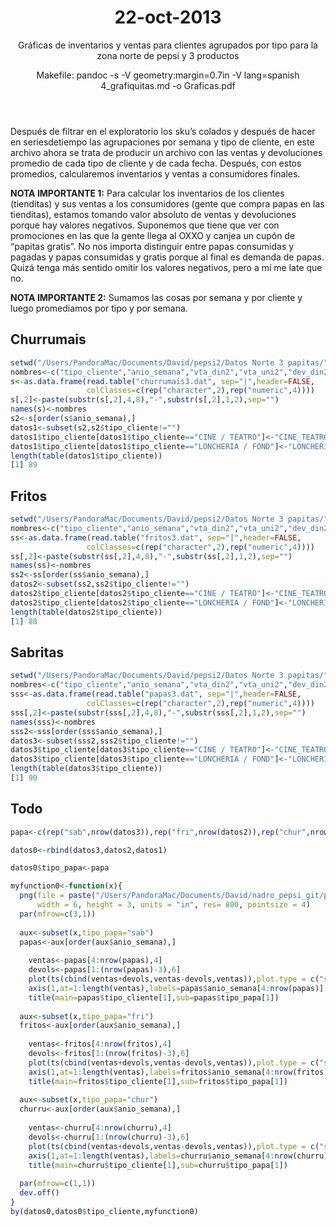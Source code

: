% 22-oct-2013
% Gráficas de inventarios y ventas para clientes agrupados por tipo para la zona norte de pepsi y 3 productos
% Makefile: pandoc -s -V geometry:margin=0.7in -V lang=spanish 4_grafiquitas.md -o Graficas.pdf

Después de filtrar en el exploratorio los sku's colados y después de hacer en seriesdetiempo 
las agrupaciones por semana y tipo de cliente, en este archivo ahora se trata de producir 
un archivo con las ventas y devoluciones promedio de cada tipo de cliente y de cada fecha. 
Después, con estos promedios, calcularemos inventarios y ventas a consumidores finales.

**NOTA IMPORTANTE 1:** Para calcular los inventarios de los clientes (tienditas) y sus ventas a los
consumidores (gente que compra papas en las tienditas), estamos tomando valor absoluto de ventas y 
devoluciones porque hay valores negativos. Suponemos que tiene que ver con promociones en las que la
gente llega al OXXO y canjea un cupón de "papitas gratis". No nos importa distinguir entre papas 
consumidas y pagadas y papas consumidas y gratis porque al final es demanda de papas. Quizá tenga más
sentido omitir los valores negativos, pero a mí me late que no.

**NOTA IMPORTANTE 2:** Sumamos las cosas por semana y por cliente y luego promediamos por tipo y por
semana.


Churrumais
--------------------------------------------------------------------------------------------------

```r
setwd("/Users/PandoraMac/Documents/David/pepsi2/Datos Norte 3 papitas/")
nombres<-c("tipo_cliente","anio_semana","vta_din2","vta_uni2","dev_din2","dev_uni2")
s<-as.data.frame(read.table("churrumais3.dat", sep="|",header=FALSE,
                 colClasses=c(rep("character",2),rep("numeric",4))))
s[,2]<-paste(substr(s[,2],4,8),"-",substr(s[,2],1,2),sep="")
names(s)<-nombres
s2<-s[order(s$anio_semana),]
datos1<-subset(s2,s2$tipo_cliente!="")
datos1$tipo_cliente[datos1$tipo_cliente=="CINE / TEATRO"]<-"CINE_TEATRO"
datos1$tipo_cliente[datos1$tipo_cliente=="LONCHERIA / FOND"]<-"LONCHERIA_FONDA"
length(table(datos1$tipo_cliente))
[1] 89


```



Fritos
--------------------------------------------------------------------------------------------------

```r
setwd("/Users/PandoraMac/Documents/David/pepsi2/Datos Norte 3 papitas/")
nombres<-c("tipo_cliente","anio_semana","vta_din2","vta_uni2","dev_din2","dev_uni2")
ss<-as.data.frame(read.table("fritos3.dat", sep="|",header=FALSE,
                 colClasses=c(rep("character",2),rep("numeric",4))))
ss[,2]<-paste(substr(ss[,2],4,8),"-",substr(ss[,2],1,2),sep="")
names(ss)<-nombres
ss2<-ss[order(ss$anio_semana),]
datos2<-subset(ss2,ss2$tipo_cliente!="")
datos2$tipo_cliente[datos2$tipo_cliente=="CINE / TEATRO"]<-"CINE_TEATRO"
datos2$tipo_cliente[datos2$tipo_cliente=="LONCHERIA / FOND"]<-"LONCHERIA_FONDA"
length(table(datos2$tipo_cliente))
[1] 88

```



Sabritas
--------------------------------------------------------------------------------------------------

```r
setwd("/Users/PandoraMac/Documents/David/pepsi2/Datos Norte 3 papitas/")
nombres<-c("tipo_cliente","anio_semana","vta_din2","vta_uni2","dev_din2","dev_uni2")
sss<-as.data.frame(read.table("papas3.dat", sep="|",header=FALSE,
                 colClasses=c(rep("character",2),rep("numeric",4))))
sss[,2]<-paste(substr(sss[,2],4,8),"-",substr(sss[,2],1,2),sep="")
names(sss)<-nombres
sss2<-sss[order(sss$anio_semana),]
datos3<-subset(sss2,sss2$tipo_cliente!="")
datos3$tipo_cliente[datos3$tipo_cliente=="CINE / TEATRO"]<-"CINE_TEATRO"
datos3$tipo_cliente[datos3$tipo_cliente=="LONCHERIA / FOND"]<-"LONCHERIA_FONDA"
length(table(datos3$tipo_cliente))
[1] 90

```



Todo
--------------------------------------------------------------------------------------------------
```r
papa<-c(rep("sab",nrow(datos3)),rep("fri",nrow(datos2)),rep("chur",nrow(datos1)))

datos0<-rbind(datos3,datos2,datos1)

datos0$tipo_papa<-papa

myfunction0<-function(x){
  png(file = paste("/Users/PandoraMac/Documents/David/nadro_pepsi_git/pepsi/Exploratorio datos 2 norte/images/todo/vta_dev_inv_",paste(unlist(strsplit(x$tipo_cliente[1]," ")),collapse=""),".png",sep=""),
      width = 6, height = 3, units = "in", res= 800, pointsize = 4)
  par(mfrow=c(3,1))
  
  aux<-subset(x,tipo_papa="sab")
  papas<-aux[order(aux$anio_semana),]
  
    ventas<-papas[4:nrow(papas),4]
    devols<-papas[1:(nrow(papas)-3),6]
    plot(ts(cbind(ventas+devols,ventas-devols,ventas)),plot.type = c("single"),col=c("blue","red","black"),xaxt = "n")
    axis(1,at=1:length(ventas),labels=papas$anio_semana[4:nrow(papas)],las=2,cex=.2)
    title(main=papas$tipo_cliente[1],sub=papas$tipo_papa[1])
  
  aux<-subset(x,tipo_papa="fri")
  fritos<-aux[order(aux$anio_semana),]
  
    ventas<-fritos[4:nrow(fritos),4]
    devols<-fritos[1:(nrow(fritos)-3),6]
    plot(ts(cbind(ventas+devols,ventas-devols,ventas)),plot.type = c("single"),col=c("blue","red","black"),xaxt = "n")
    axis(1,at=1:length(ventas),labels=fritos$anio_semana[4:nrow(fritos)],las=2,cex=.2)
    title(main=fritos$tipo_cliente[1],sub=fritos$tipo_papa[1])
  
  aux<-subset(x,tipo_papa="chur")
  churru<-aux[order(aux$anio_semana),]
  
    ventas<-churru[4:nrow(churru),4]
    devols<-churru[1:(nrow(churru)-3),6]
    plot(ts(cbind(ventas+devols,ventas-devols,ventas)),plot.type = c("single"),col=c("blue","red","black"),xaxt = "n")
    axis(1,at=1:length(ventas),labels=churru$anio_semana[4:nrow(churru)],las=2,cex=.2)
    title(main=churru$tipo_cliente[1],sub=churru$tipo_papa[1])
  
  par(mfrow=c(1,1))
  dev.off()
}
by(datos0,datos0$tipo_cliente,myfunction0)
```

